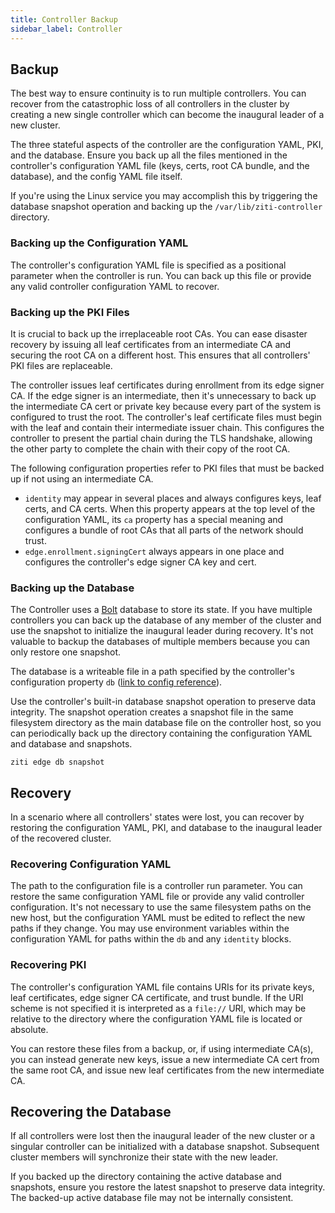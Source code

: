 ```yaml
---
title: Controller Backup
sidebar_label: Controller
---
```


## Backup

The best way to ensure continuity is to run multiple controllers. You can recover from the catastrophic loss of all
controllers in the cluster by creating a new single controller which can become the inaugural leader of a new cluster.

The three stateful aspects of the controller are the configuration YAML, PKI, and the
database. Ensure you back up all the files mentioned in the controller's configuration YAML file (keys, certs, root CA
bundle, and the database), and the config YAML file itself.

If you're using the Linux service you may accomplish this by triggering the database snapshot operation and backing up
the `/var/lib/ziti-controller` directory.

### Backing up the Configuration YAML

The controller's configuration YAML file is specified as a positional parameter when the controller is run. You can back
up this file or provide any valid controller configuration YAML to recover.

### Backing up the PKI Files

It is crucial to back up the irreplaceable root CAs. You can ease disaster recovery by issuing all leaf certificates
from an intermediate CA and securing the root CA on a different host. This ensures that all controllers' PKI files are
replaceable.

The controller issues leaf certificates during enrollment from its edge signer CA. If the edge signer is an
intermediate, then it's unnecessary to back up the intermediate CA cert or private key because every part of the system
is configured to trust the root. The controller's leaf certificate files must begin with the leaf and contain their
intermediate issuer chain. This configures the controller to present the partial chain during the TLS handshake,
allowing the other party to complete the chain with their copy of the root CA.

The following configuration properties refer to PKI files that must be backed up if not using an intermediate CA.

-   `identity` may appear in several places and always configures keys, leaf certs, and CA certs. When this property
    appears at the top level of the configuration YAML, its `ca` property has a special meaning and configures a bundle of
    root CAs that all parts of the network should trust.
-   `edge.enrollment.signingCert` always appears in one place and configures the controller's edge signer CA key and cert.

### Backing up the Database

The Controller uses a [Bolt](https://github.com/etcd-io/bbolt) database to store its state. If you have multiple
controllers you can back up the database of any member of the cluster and use the snapshot to initialize the inaugural
leader during recovery. It's not valuable to backup the databases of multiple members because you can only restore one
snapshot.

The database is a writeable file in a path specified by the controller's configuration property `db` ([link to config
reference](/reference/30-configuration/controller.md#db)).

Use the controller's built-in database snapshot operation to preserve data integrity. The snapshot operation creates a
snapshot file in the same filesystem directory as the main database file on the controller host, so you can periodically
back up the directory containing the configuration YAML and database and snapshots.

```text
ziti edge db snapshot
```

## Recovery

In a scenario where all controllers' states were lost, you can recover by restoring the configuration YAML, PKI, and
database to the inaugural leader of the recovered cluster.

### Recovering Configuration YAML

The path to the configuration file is a controller run parameter. You can restore the same configuration YAML file or
provide any valid controller configuration. It's not necessary to use the same filesystem paths on the new host, but the
configuration YAML must be edited to reflect the new paths if they change. You may use environment variables within the
configuration YAML for paths within the `db` and any `identity` blocks.

### Recovering PKI

The controller's configuration YAML file contains URIs for its private keys, leaf certificates, edge signer CA
certificate, and trust bundle. If the URI scheme is not specified it is interpreted as a `file://` URI, which may be
relative to the directory where the configuration YAML file is located or absolute.

You can restore these files from a backup, or, if using intermediate CA(s), you can instead generate new keys, issue a
new intermediate CA cert from the same root CA, and issue new leaf certificates from the new intermediate CA.

## Recovering the Database

If all controllers were lost then the inaugural leader of the new cluster or a singular controller can be initialized
with a database snapshot. Subsequent cluster members will synchronize their state with the new leader.

If you backed up the directory containing the active database and snapshots, ensure you restore the latest snapshot to
preserve data integrity. The backed-up active database file may not be internally consistent.
